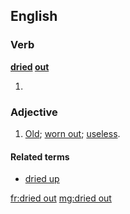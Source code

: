 ==English==

===Verb===
'''[[dried]] [[out]]'''
# {{past of|dry out}}

===Adjective===
{{en-adj|head=[[dried]] [[out]]}}
# [[old|Old]]; [[worn out]]; [[useless]].

====Related terms====
* [[dried up]]

[[fr:dried out]]
[[mg:dried out]]